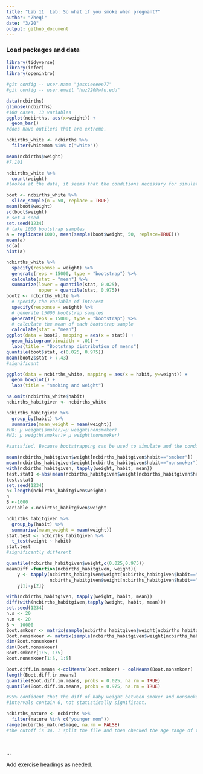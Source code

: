 ```yaml
---
title: "Lab 11  Lab: So what if you smoke when pregnant?"
author: "Zheqi"
date: "3/20"
output: github_document
---
```


### Load packages and data

```r
library(tidyverse) 
library(infer)
library(openintro)

#git config -- user.name "jessieeeee77"
#git config -- user.email "huz220@wfu.edu"
```


```r
data(ncbirths)
glimpse(ncbirths)
#100 cases, 13 variables
ggplot(ncbirths, aes(x=weight)) + 
  geom_bar()
#does have outilers that are extreme.
```
```r
ncbirths_white <- ncbirths %>%
  filter(whitemom %in% c("white"))

mean(ncbirths$weight)
#7.101
```
```r
ncbirths_white %>%
  count(weight)
#looked at the data, it seems that the conditions necessary for simulating based on inference are satisfied.
```
```r
boot <- ncbirths_white %>%
  slice_sample(n = 50, replace = TRUE)
mean(boot$weight)
sd(boot$weight)
# set a seed
set.seed(1234)
# take 1000 bootstrap samples
a = replicate(1000, mean(sample(boot$weight, 50, replace=TRUE)))
mean(a)
sd(a)
hist(a)

```
```r
ncbirths_white %>%
  specify(response = weight) %>% 
  generate(reps = 15000, type = "bootstrap") %>% 
  calculate(stat = "mean") %>%
  summarize(lower = quantile(stat, 0.025),
            upper = quantile(stat, 0.975))
boot2 <- ncbirths_white %>%
  # specify the variable of interest
  specify(response = weight) %>% 
  # generate 15000 bootstrap samples
  generate(reps = 15000, type = "bootstrap") %>% 
  # calculate the mean of each bootstrap sample
  calculate(stat = "mean")
ggplot(data = boot2, mapping = aes(x = stat)) +
  geom_histogram(binwidth = .01) +
  labs(title = "Bootstrap distribution of means")
quantile(boot$stat, c(0.025, 0.975))
mean(boot2$stat > 7.43)
#significant
```
```r
ggplot(data = ncbirths_white, mapping = aes(x = habit, y=weight)) +
  geom_boxplot() +
  labs(title = "smoking and weight")
```

```r
na.omit(ncbirths_white$habit)
ncbirths_habitgiven <- ncbirths_white
```

```r
ncbirths_habitgiven %>%
  group_by(habit) %>%
  summarise(mean_weight = mean(weight))
#H0: μ weight(smoker)=μ weight(nonsmoker)
#H1: μ weigth(smoker)≠ μ weight(nonsmoker)
```
```r
#satisfied. Because bootstrapping can be used to simulate and the conditions are satisfied.
```
```r
mean(ncbirths_habitgiven$weight[ncbirths_habitgiven$habit=="smoker"])
mean(ncbirths_habitgiven$weight[ncbirths_habitgiven$habit=="nonsmoker"])
with(ncbirths_habitgiven, tapply(weight, habit, mean))
test.stat1 <-abs(mean(ncbirths_habitgiven$weight[ncbirths_habitgiven$habit=="smoker"])-mean(ncbirths_habitgiven$weight[ncbirths_habitgiven$habit=="nonsmoker"]))
test.stat1
set.seed(1234)
n<-length(ncbirths_habitgiven$weight)
n
B <-1000
variable <-ncbirths_habitgiven$weight
```

```r
ncbirths_habitgiven %>%
  group_by(habit) %>%
  summarise(mean_weight = mean(weight))
stat.test <- ncbirths_habitgiven %>% 
  t_test(weight ~ habit) 
stat.test
#significantly different
```

```r
quantile(ncbirths_habitgiven$weight,c(0.025,0.975))
meanDiff =function(ncbirths_habitgiven, weight){
    y <- tapply(ncbirths_habitgiven$weight[ncbirths_habitgiven$habit=="smoker"],
                ncbirths_habitgiven$weight[ncbirths_habitgiven$habit=="nonsmoker"], mean)
    y[1]-y[2]}

```
```r
with(ncbirths_habitgiven, tapply(weight, habit, mean))
diff(with(ncbirths_habitgiven,tapply(weight, habit, mean)))
set.seed(1234)
n.s <- 20
n.n <- 20
B <- 10000
Boot.smkoer <- matrix(sample(ncbirths_habitgiven$weight[ncbirths_habitgiven$habit=="smoker"], size=B * n.s, replace = TRUE), ncol=B, nrow=n.s)
Boot.nonsmkoer <- matrix(sample(ncbirths_habitgiven$weight[ncbirths_habitgiven$habit=="nonsmoker"],size=B * n.n, replace = TRUE), ncol=B, nrow=n.s)
dim(Boot.nonsmkoer)
dim(Boot.nonsmkoer)
Boot.smkoer[1:5, 1:5]
Boot.nonsmkoer[1:5, 1:5]

Boot.diff.in.means <-colMeans(Boot.smkoer) - colMeans(Boot.nonsmkoer)
length(Boot.diff.in.means)
quantile(Boot.diff.in.means, probs = 0.025, na.rm = TRUE)
quantile(Boot.diff.in.means, probs = 0.975, na.rm = TRUE)

#95% confident that the diff of baby weight between smoker and nonsmoker is between -1.412838 to .3735
#intervals contain 0, not statistically significant.
```
```r
ncbirths_mature <- ncbirths %>%
  filter(mature %in% c("younger mom")) 
range(ncbirths_mature$mage, na.rm = FALSE)
#the cutoff is 34. I split the file and then checked the age range of the younger mothers.

```
```r

```

```r

```












...

Add exercise headings as needed.
